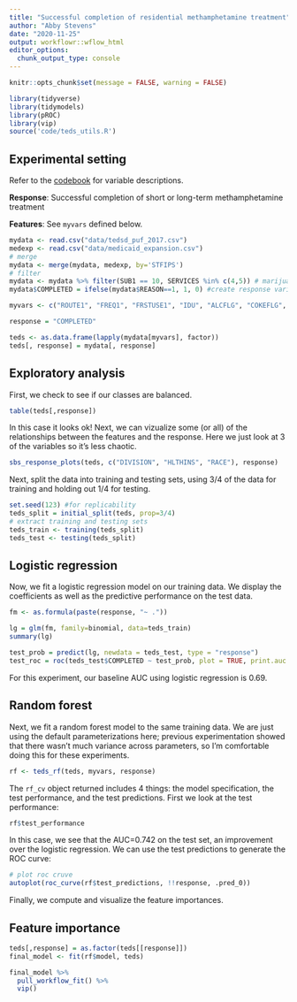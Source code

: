 ```yaml
---
title: "Successful completion of residential methamphetamine treatment"
author: "Abby Stevens"
date: "2020-11-25"
output: workflowr::wflow_html
editor_options:
  chunk_output_type: console
---
```


```r
knitr::opts_chunk$set(message = FALSE, warning = FALSE)

library(tidyverse)
library(tidymodels)
library(pROC)
library(vip)
source('code/teds_utils.R')
```


## Experimental setting
Refer to the [codebook](https://wwwdasis.samhsa.gov/dasis2/teds_pubs/TEDS/Discharges/TEDS_D_2017/TEDSD-2017-C.pdf) for variable descriptions.

**Response**: Successful completion of short or long-term methamphetamine treatment

**Features**: See `myvars` defined below.

```r
mydata <- read.csv("data/tedsd_puf_2017.csv")
medexp <- read.csv("data/medicaid_expansion.csv")
# merge
mydata <- merge(mydata, medexp, by='STFIPS')
# filter
mydata <- mydata %>% filter(SUB1 == 10, SERVICES %in% c(4,5)) # marijuana
mydata$COMPLETED = ifelse(mydata$REASON==1, 1, 0) #create response variable

myvars <- c("ROUTE1", "FREQ1", "FRSTUSE1", "IDU", "ALCFLG", "COKEFLG", "BENZFLG", "PSYPROB", "HLTHINS", "PRIMPAY", "AGE", "GENDER", "LIVARAG", "DIVISION", "NOPRIOR", "EDUC", "HERFLG","RACE","MARSTAT","PRIMINC","ETHNIC","ARRESTS_D", "SUB2", "MEDEXP")

response = "COMPLETED"

teds <- as.data.frame(lapply(mydata[myvars], factor))
teds[, response] = mydata[, response]
```

## Exploratory analysis
First, we check to see if our classes are balanced.

```r
table(teds[,response])
```

In this case it looks ok! Next, we can vizualize some (or all) of the relationships between the features and the response. Here we just look at 3 of the variables so it's less chaotic.

```r
sbs_response_plots(teds, c("DIVISION", "HLTHINS", "RACE"), response)
```


Next, split the data into training and testing sets, using 3/4 of the data for training and holding out 1/4 for testing.
```r
set.seed(123) #for replicability
teds_split = initial_split(teds, prop=3/4)
# extract training and testing sets
teds_train <- training(teds_split)
teds_test <- testing(teds_split)
```


## Logistic regression
Now, we fit a logistic regression model on our training data. We display the coefficients as well as the predictive performance on the test data.
```r
fm <- as.formula(paste(response, "~ ."))

lg = glm(fm, family=binomial, data=teds_train)
summary(lg)

test_prob = predict(lg, newdata = teds_test, type = "response")
test_roc = roc(teds_test$COMPLETED ~ test_prob, plot = TRUE, print.auc = TRUE)
```

For this experiment, our baseline AUC using logistic regression is 0.69.

## Random forest
Next, we fit a random forest model to the same training data. We are just using the default parameterizations here; previous experimentation showed that there wasn't much variance across parameters, so I'm comfortable doing this for these experiments.
```r
rf <- teds_rf(teds, myvars, response)
```

The `rf_cv` object returned includes 4 things: the model specification, the test performance, and the test predictions. First we look at the test performance:

```r
rf$test_performance
```

In this case, we see that the AUC=0.742 on the test set, an improvement over the logistic regression. We can use the test predictions to generate the ROC curve:

```r
# plot roc cruve
autoplot(roc_curve(rf$test_predictions, !!response, .pred_0))
```


Finally, we compute and visualize the feature importances.

## Feature importance
```r
teds[,response] = as.factor(teds[[response]])
final_model <- fit(rf$model, teds)

final_model %>% 
  pull_workflow_fit() %>% 
  vip()
```